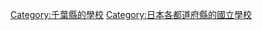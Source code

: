 {{日本行政區劃分類導航|的國立學校}}

[[Category:千葉縣的學校|Category:千葉縣的學校]]
[[Category:日本各都道府縣的國立學校|Category:日本各都道府縣的國立學校]]